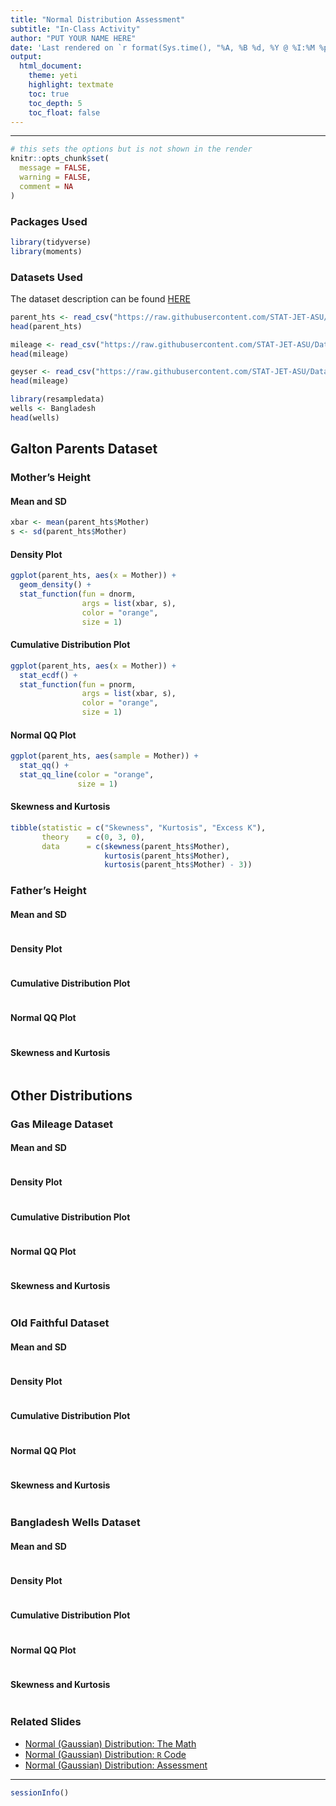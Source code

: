 ```yaml
---
title: "Normal Distribution Assessment"
subtitle: "In-Class Activity"
author: "PUT YOUR NAME HERE"
date: 'Last rendered on `r format(Sys.time(), "%A, %B %d, %Y @ %I:%M %p")`'
output: 
  html_document: 
    theme: yeti
    highlight: textmate
    toc: true
    toc_depth: 5
    toc_float: false
---
```

***

```r
# this sets the options but is not shown in the render
knitr::opts_chunk$set(
  message = FALSE,
  warning = FALSE,
  comment = NA
)
```

### Packages Used

```r
library(tidyverse)
library(moments)
```

### Datasets Used

The dataset description can be found [HERE](https://stat-jet-asu.github.io/Datasets/InstructorDescriptions/galtonheightdata.html)

```r
parent_hts <- read_csv("https://raw.githubusercontent.com/STAT-JET-ASU/Datasets/master/Instructor/galtonparentheights.csv")
head(parent_hts)
```

```r
mileage <- read_csv("https://raw.githubusercontent.com/STAT-JET-ASU/Datasets/master/Instructor/gasmileage.csv")
head(mileage)
```

```r
geyser <- read_csv("https://raw.githubusercontent.com/STAT-JET-ASU/Datasets/master/Instructor/oldfaithful.csv")
head(mileage)
```

```r
library(resampledata)
wells <- Bangladesh
head(wells)
```

## Galton Parents Dataset

### Mother's Height

#### Mean and SD

```r
xbar <- mean(parent_hts$Mother)
s <- sd(parent_hts$Mother)
```

#### Density Plot

```r
ggplot(parent_hts, aes(x = Mother)) +
  geom_density() +
  stat_function(fun = dnorm,
                args = list(xbar, s),
                color = "orange",
                size = 1)
```

#### Cumulative Distribution Plot

```r
ggplot(parent_hts, aes(x = Mother)) +
  stat_ecdf() +
  stat_function(fun = pnorm,
                args = list(xbar, s),
                color = "orange",
                size = 1)
```

#### Normal QQ Plot

```r
ggplot(parent_hts, aes(sample = Mother)) +
  stat_qq() +
  stat_qq_line(color = "orange",
               size = 1)
```

#### Skewness and Kurtosis

```r
tibble(statistic = c("Skewness", "Kurtosis", "Excess K"),
       theory    = c(0, 3, 0),
       data      = c(skewness(parent_hts$Mother),
                     kurtosis(parent_hts$Mother),
                     kurtosis(parent_hts$Mother) - 3))
```

### Father's Height

#### Mean and SD

```r

```

#### Density Plot

```r

```

#### Cumulative Distribution Plot

```r

```

#### Normal QQ Plot

```r

```

#### Skewness and Kurtosis

```r

```

## Other Distributions

### Gas Mileage Dataset

#### Mean and SD

```r

```

#### Density Plot

```r

```

#### Cumulative Distribution Plot

```r

```

#### Normal QQ Plot

```r

```

#### Skewness and Kurtosis

```r

```

### Old Faithful Dataset

#### Mean and SD

```r

```

#### Density Plot

```r

```

#### Cumulative Distribution Plot

```r

```

#### Normal QQ Plot

```r

```

#### Skewness and Kurtosis

```r

```

### Bangladesh Wells Dataset

#### Mean and SD

```r

```

#### Density Plot

```r

```

#### Cumulative Distribution Plot

```r

```

#### Normal QQ Plot

```r

```

#### Skewness and Kurtosis

```r

```

### Related Slides

* [Normal (Gaussian) Distribution: The Math](https://stat-jet-asu.github.io/StatisticalDataAnalysis1/Slides/NormalDistributionTheory.html#1)
* [Normal (Gaussian) Distribution: `R` Code](https://stat-jet-asu.github.io/StatisticalDataAnalysis1/Slides/NormalDistributionRCode.html#1)
* [Normal (Gaussian) Distribution: Assessment](https://stat-jet-asu.github.io/StatisticalDataAnalysis1/Slides/NormalAssessment.html#1)

***
```r
sessionInfo()
```
